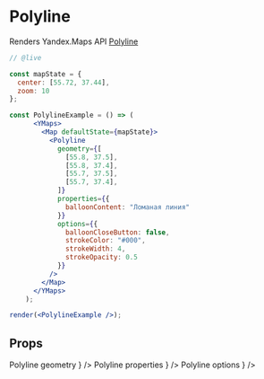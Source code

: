 


# Polyline

Renders Yandex.Maps API [Polyline][]

```jsx
// @live

const mapState = {
  center: [55.72, 37.44],
  zoom: 10
};

const PolylineExample = () => (
      <YMaps>
        <Map defaultState={mapState}>
          <Polyline
            geometry={[
              [55.8, 37.5],
              [55.8, 37.4],
              [55.7, 37.5],
              [55.7, 37.4],
            ]}
            properties={{
              balloonContent: "Ломаная линия"
            }}
            options={{
              balloonCloseButton: false,
              strokeColor: "#000",
              strokeWidth: 4,
              strokeOpacity: 0.5
            }}
          />
        </Map>
      </YMaps>
    );

render(<PolylineExample />);
```

## Props

<Props>
  <PropItem
    name="defaultGeometry"
    secondaryName="geometry"
    type="Object"
    description={
      <Link
        href="https://tech.yandex.com/maps/doc/jsapi/2.1/ref/reference/Polyline-docpage/#Polyline__param-geometry"
      >
        Polyline geometry
      </Link>
    }
  />
  <PropItem
    name="defaultProperties"
    secondaryName="properties"
    type="Object"
    description={
      <Link
        href="https://tech.yandex.com/maps/doc/jsapi/2.1/ref/reference/Polyline-docpage/#Polyline__param-properties"
      >
        Polyline properties
      </Link>
    }
  />
  <PropItem
    name="defaultOptions"
    secondaryName="options"
    type="Object"
    description={
      <Link
        href="https://tech.yandex.com/maps/doc/jsapi/2.1/ref/reference/Polyline-docpage/#Polyline__param-options"
      >
        Polyline options
      </Link>
    }
  />
</Props>

<Events
  componentName="Polyline"
  url="https://tech.yandex.com/maps/doc/jsapi/2.1/ref/reference/Polyline-docpage/#Polyline__events-summary"
/>

[Polyline]: https://tech.yandex.com/maps/doc/jsapi/2.1/ref/reference/Polyline-docpage/
